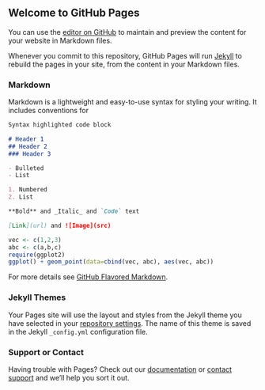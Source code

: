 ## Welcome to GitHub Pages

You can use the [editor on GitHub](https://github.com/freyakeyser/Evaluating-bycatch-reallocation/edit/master/README.md) to maintain and preview the content for your website in Markdown files.

Whenever you commit to this repository, GitHub Pages will run [Jekyll](https://jekyllrb.com/) to rebuild the pages in your site, from the content in your Markdown files.

### Markdown

Markdown is a lightweight and easy-to-use syntax for styling your writing. It includes conventions for

```markdown
Syntax highlighted code block

# Header 1
## Header 2
### Header 3

- Bulleted
- List

1. Numbered
2. List

**Bold** and _Italic_ and `Code` text

[Link](url) and ![Image](src)
```

```r
vec <- c(1,2,3)
abc <- c(a,b,c)
require(ggplot2)
ggplot() + geom_point(data=cbind(vec, abc), aes(vec, abc))
```


For more details see [GitHub Flavored Markdown](https://guides.github.com/features/mastering-markdown/).

### Jekyll Themes

Your Pages site will use the layout and styles from the Jekyll theme you have selected in your [repository settings](https://github.com/freyakeyser/Evaluating-bycatch-reallocation/settings). The name of this theme is saved in the Jekyll `_config.yml` configuration file.

### Support or Contact

Having trouble with Pages? Check out our [documentation](https://help.github.com/categories/github-pages-basics/) or [contact support](https://github.com/contact) and we’ll help you sort it out.
